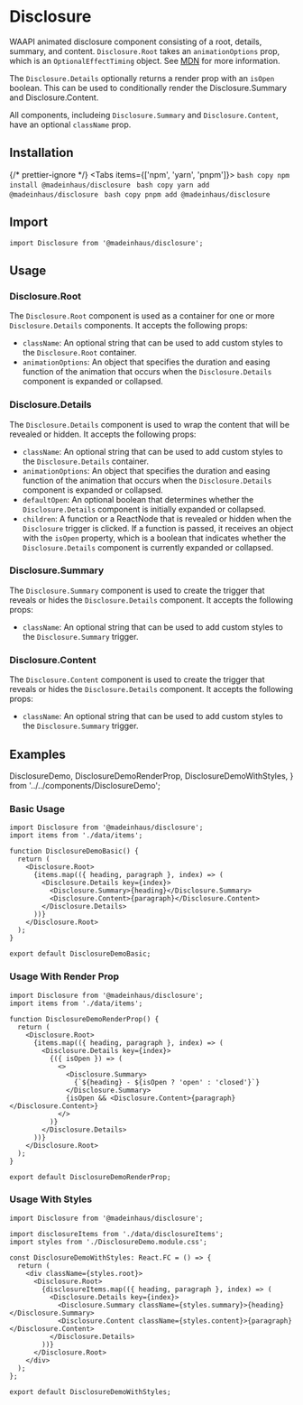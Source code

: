 # Disclosure

WAAPI animated disclosure component consisting of a root, details, summary, and content.
`Disclosure.Root` takes an `animationOptions` prop, which is an `OptionalEffectTiming` object.
See [MDN](https://developer.mozilla.org/en-US/docs/Web/API/AnimationEffectTimingProperties)
for more information.

The `Disclosure.Details` optionally returns a render prop with an `isOpen` boolean.
This can be used to conditionally render the Disclosure.Summary and Disclosure.Content.

All components, includeing `Disclosure.Summary` and `Disclosure.Content`, have an optional `className` prop.

## Installation


{/* prettier-ignore */}
<Tabs items={['npm', 'yarn', 'pnpm']}>
    <Tab>
        ```bash copy
        npm install @madeinhaus/disclosure
        ```
    </Tab>
    <Tab>
        ```bash copy
        yarn add @madeinhaus/disclosure
        ```
    </Tab>
    <Tab>
        ```bash copy
        pnpm add @madeinhaus/disclosure
        ```
    </Tab>
</Tabs>

## Import

`import Disclosure from '@madeinhaus/disclosure';`

## Usage

### Disclosure.Root

The `Disclosure.Root` component is used as a container for one or more `Disclosure.Details` components. It accepts the following props:

- `className`: An optional string that can be used to add custom styles to the `Disclosure.Root` container.
- `animationOptions`: An object that specifies the duration and easing function of the animation that occurs when the `Disclosure.Details` component is expanded or collapsed.

### Disclosure.Details

The `Disclosure.Details` component is used to wrap the content that will be revealed or hidden. It accepts the following props:

- `className`: An optional string that can be used to add custom styles to the `Disclosure.Details` container.
- `animationOptions`: An object that specifies the duration and easing function of the animation that occurs when the `Disclosure.Details` component is expanded or collapsed.
- `defaultOpen`: An optional boolean that determines whether the `Disclosure.Details` component is initially expanded or collapsed.
- `children`: A function or a ReactNode that is revealed or hidden when the `Disclosure` trigger is clicked. If a function is passed, it receives an object with the `isOpen` property, which is a boolean that indicates whether the `Disclosure.Details` component is currently expanded or collapsed.

### Disclosure.Summary

The `Disclosure.Summary` component is used to create the trigger that reveals or hides the `Disclosure.Details` component. It accepts the following props:

- `className`: An optional string that can be used to add custom styles to the `Disclosure.Summary` trigger.

### Disclosure.Content

The `Disclosure.Content` component is used to create the trigger that reveals or hides the `Disclosure.Details` component. It accepts the following props:

- `className`: An optional string that can be used to add custom styles to the `Disclosure.Summary` trigger.

## Examples

  DisclosureDemo,
  DisclosureDemoRenderProp,
  DisclosureDemoWithStyles,
} from '../../components/DisclosureDemo';

### Basic Usage

```tsx filename="DisclosureDemoBasic.tsx" {1,6-13} copy showLineNumbers
import Disclosure from '@madeinhaus/disclosure';
import items from './data/items';

function DisclosureDemoBasic() {
  return (
    <Disclosure.Root>
      {items.map(({ heading, paragraph }, index) => (
        <Disclosure.Details key={index}>
          <Disclosure.Summary>{heading}</Disclosure.Summary>
          <Disclosure.Content>{paragraph}</Disclosure.Content>
        </Disclosure.Details>
      ))}
    </Disclosure.Root>
  );
}

export default DisclosureDemoBasic;
```

<DisclosureDemo />

### Usage With Render Prop

```tsx filename="DisclosureDemoRenderProp.tsx" {1,6-19} copy showLineNumbers
import Disclosure from '@madeinhaus/disclosure';
import items from './data/items';

function DisclosureDemoRenderProp() {
  return (
    <Disclosure.Root>
      {items.map(({ heading, paragraph }, index) => (
        <Disclosure.Details key={index}>
          {({ isOpen }) => (
            <>
              <Disclosure.Summary>
                {`${heading} - ${isOpen ? 'open' : 'closed'}`}
              </Disclosure.Summary>
              {isOpen && <Disclosure.Content>{paragraph}</Disclosure.Content>}
            </>
          )}
        </Disclosure.Details>
      ))}
    </Disclosure.Root>
  );
}

export default DisclosureDemoRenderProp;
```

<DisclosureDemoRenderProp />

### Usage With Styles

```tsx filename="DisclosureDemoWithStyles.tsx" {1,9-16} copy showLineNumbers
import Disclosure from '@madeinhaus/disclosure';

import disclosureItems from './data/disclosureItems';
import styles from './DisclosureDemo.module.css';

const DisclosureDemoWithStyles: React.FC = () => {
  return (
    <div className={styles.root}>
      <Disclosure.Root>
        {disclosureItems.map(({ heading, paragraph }, index) => (
          <Disclosure.Details key={index}>
            <Disclosure.Summary className={styles.summary}>{heading}</Disclosure.Summary>
            <Disclosure.Content className={styles.content}>{paragraph}</Disclosure.Content>
          </Disclosure.Details>
        ))}
      </Disclosure.Root>
    </div>
  );
};

export default DisclosureDemoWithStyles;
```

<DisclosureDemoWithStyles />
